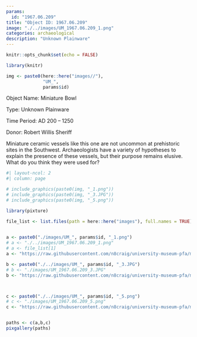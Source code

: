 ```yaml
---
params:
  id: "1967.06.209"
title: "Object ID: 1967.06.209"
image: "./../images/UM_1967.06.209_1.png"
categories: archaeological
description: "Unknown Plainware"
---
```


```r
knitr::opts_chunk$set(echo = FALSE)
```

```r
library(knitr)
```

```r
img <- paste0(here::here("images//"),
              "UM_",
              params$id)
```


::: {layout-ncol=2}
Object Name: Miniature Bowl

Type: Unknown Plainware

Time Period: AD 200 -- 1250

Donor: Robert Willis Sheriff

:::

Miniature ceramic vessels like this one are not uncommon at prehistoric sites in the Southwest. Archaeologists have a variety of hypotheses to explain the presence of these vessels, but their purpose remains elusive. What do you think they were used for?

```r
#| layout-ncol: 2
#| column: page

# include_graphics(paste0(img, "_1.png"))
# include_graphics(paste0(img, "_3.JPG"))
# include_graphics(paste0(img, "_5.png"))
```


```r
library(pixture)
```

```r
file_list <- list.files(path = here::here("images"), full.names = TRUE)
  
```


```r
a <- paste0("./images/UM_", params$id, "_1.png")
# a <- "./../images/UM_1967.06.209_1.png"
# a <- file_list[1]
a <- "https://raw.githubusercontent.com/n8craig/university-museum-pfa/main/images/UM_1967.06.209_1.png"

b <- paste0("./../images/UM_", params$id, "_3.JPG")
# b <- "./images/UM_1967.06.209_3.JPG"
b <- "https://raw.githubusercontent.com/n8craig/university-museum-pfa/main/images/UM_1967.06.209_3.JPG"



c <- paste0("./../images/UM_", params$id, "_5.png")
# c <- "./images/UM_1967.06.209_5.png"
c <- "https://raw.githubusercontent.com/n8craig/university-museum-pfa/main/images/UM_1967.06.209_5.png"


paths <- c(a,b,c)
pixgallery(paths)
```


